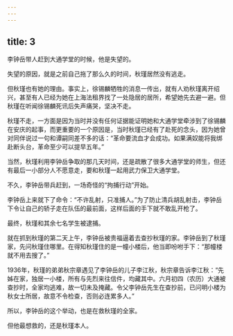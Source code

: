 ```yaml
---
---
---
```

title: 3
---



李钟岳带人赶到大通学堂的时候，他是失望的。

失望的原因，就是之前自己拖了那么久的时间，秋瑾居然没有逃走。

但秋瑾也有她的理由。事实上，徐锡麟牺牲的消息一传出，就有人劝秋瑾离开绍兴，甚至有人已经为她在上海法租界找了一处隐居的居所，希望她先去避一避。但秋瑾在听闻徐锡麟死讯后失声痛哭，坚决不走。

秋瑾不走，一方面是因为当时并没有任何证据能证明她和大通学堂牵涉到了徐锡麟在安庆的起事，而更重要的一个原因是，当时秋瑾已经有了赴死的念头，因为她曾对同伴说过一句和谭嗣同差不多的话：“革命要流血才会成功。如果满奴能将我绑赴断头台，革命至少可以提早五年。”

当然，秋瑾利用李钟岳争取的那几天时间，还是疏散了很多大通学堂的师生，但还有最后一小部分人不愿意走，要和秋瑾一起用武力保卫大通学堂。

不久，李钟岳带兵赶到，一场奇怪的“拘捕行动”开始。

李钟岳上来就下了命令：“不许乱射，只准捕人。”为了防止清兵胡乱射击，李钟岳下令让自己的轿子走在队伍的最前面，这样后面的手下就不敢乱开枪了。

最终，秋瑾和其余七名学生被逮捕。

就在抓到秋瑾的第二天上午，李钟岳被贵福逼着去查抄秋瑾的家。李钟岳到了秋瑾家，先问秋瑾住哪里。在得知秋瑾住的是一幢小楼后，他当即吩咐手下：“那幢楼就不用去搜了。”

1936年，秋瑾的弟弟秋宗章遇见了李钟岳的儿子李江秋，秋宗章告诉李江秋：“先姊在家，独居一小楼，所有与先烈来往信件，均藏其中。六月初四（农历）大通被查抄时，全家均逃难，故一切未及掩藏。令父李钟岳先生在查抄前，已问明小楼为秋女士所居，故意不令检查，否则必连累多人。”

所以，李钟岳的这个举动，也是在救秋瑾的全家。

但他最想救的，还是秋瑾本人。